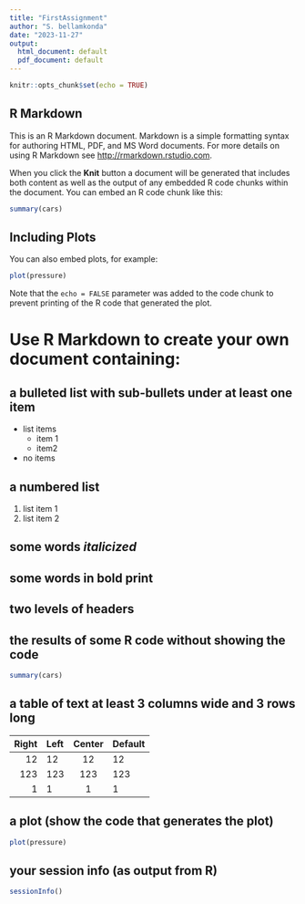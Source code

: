 ---
title: "FirstAssignment"
author: "S. bellamkonda"
date: "2023-11-27"
output:
  html_document: default
  pdf_document: default
---

```{r setup, include=FALSE}
knitr::opts_chunk$set(echo = TRUE)
```

## R Markdown

This is an R Markdown document. Markdown is a simple formatting syntax for authoring HTML, PDF, and MS Word documents. For more details on using R Markdown see <http://rmarkdown.rstudio.com>.

When you click the **Knit** button a document will be generated that includes both content as well as the output of any embedded R code chunks within the document. You can embed an R code chunk like this:

```{r cars}
summary(cars)
```

## Including Plots

You can also embed plots, for example:

```{r pressure, echo=FALSE}
plot(pressure)
```

Note that the `echo = FALSE` parameter was added to the code chunk to prevent printing of the R code that generated the plot.

# Use R Markdown to create your own document containing:

## a bulleted list with sub-bullets under at least one item 
* list items
  + item 1
  + item2
* no items

## a numbered list 
1. list item 1
2. list item 2

## some words <i>italicized</i> 

## some words <b>in bold print </b>

## two levels of **headers**

## the results of some R code without showing the code 
```{r cars1, echo=FALSE}
summary(cars)
```


## a table of text at least 3 columns wide and 3 rows long 
  Right     Left     Center     Default
-------     ------ ----------   -------
     12     12        12            12
    123     123       123          123
      1     1          1             1
      

## a plot (show the code that generates the plot) 
```{r pressure1}
plot(pressure)
```

## your session info (as output from R) 
```{r SessionInfo, echo=FALSE}
sessionInfo()
```